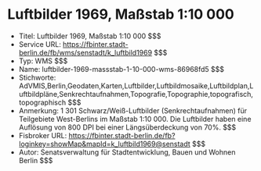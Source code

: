 # Luftbilder 1969, Maßstab 1:10 000
- Titel: Luftbilder 1969, Maßstab 1:10 000 $$$
- Service URL: https://fbinter.stadt-berlin.de/fb/wms/senstadt/k_luftbild1969 $$$
- Typ: WMS $$$
- Name: luftbilder-1969-massstab-1-10-000-wms-86968fd5 $$$
- Stichworte: AdVMIS,Berlin,Geodaten,Karten,Luftbilder,Luftbildmosaike,Luftbildplan,Luftbildpläne,Senkrechtaufnahmen,Topografie,Topographie,topografisch,topographisch $$$
- Anmerkung: 1 301 Schwarz/Weiß-Luftbilder (Senkrechtaufnahmen) für Teilgebiete West-Berlins im Maßstab 1:10 000. Die Luftbilder haben eine Auflösung von 800 DPI bei einer Längsüberdeckung von 70%. $$$
- Fisbroker URL: https://fbinter.stadt-berlin.de/fb?loginkey=showMap&mapId=k_luftbild1969@senstadt $$$
- Autor: Senatsverwaltung für Stadtentwicklung, Bauen und Wohnen Berlin $$$
